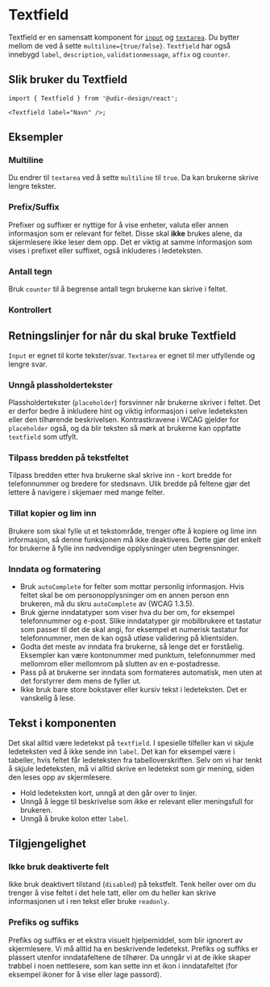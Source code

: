
<Meta of={TextfieldStories} />

# Textfield

Textfield er en samensatt komponent for [`input`](/docs/components-input--docs) og [`textarea`](/docs/components-textarea--docs). Du bytter mellom de ved å sette `multiline={true/false}`. `Textfield` har også innebygd `label`, `description`, `validationmessage`, `affix` og `counter`.

<Primary />
<Controls />

## Slik bruker du Textfield

```tsx
import { Textfield } from '@udir-design/react';

<Textfield label="Navn" />;
```

## Eksempler

### Multiline

Du endrer til `textarea` ved å sette `multiline` til `true`. Da kan brukerne skrive lengre tekster.

<Canvas of={TextfieldStories.Rows} />

### Prefix/Suffix

Prefixer og suffixer er nyttige for å vise enheter, valuta eller annen informasjon som er relevant for feltet. Disse skal **ikke** brukes alene, da skjermlesere ikke leser dem opp. Det er viktig at samme informasjon som vises i prefixet eller suffixet, også inkluderes i ledeteksten.

<Canvas of={TextfieldStories.Affix} />

### Antall tegn

Bruk `counter` til å begrense antall tegn brukerne kan skrive i feltet.

<Canvas of={TextfieldStories.Counter} />

### Kontrollert

<Canvas of={TextfieldStories.Controlled} />

## Retningslinjer for når du skal bruke Textfield

`Input` er egnet til korte tekster/svar. `Textarea` er egnet til mer utfyllende og lengre svar.

### Unngå plassholdertekster

Plassholdertekster (`placeholder`) forsvinner når brukerne skriver i feltet. Det er derfor bedre å inkludere hint og viktig informasjon i selve ledeteksten eller den tilhørende beskrivelsen. Kontrastkravene i WCAG gjelder for `placeholder` også, og da blir teksten så mørk at brukerne kan oppfatte `textfield` som utfylt.

### Tilpass bredden på tekstfeltet

Tilpass bredden etter hva brukerne skal skrive inn - kort bredde for telefonnummer og bredere for stedsnavn. Ulik bredde på feltene gjør det lettere å navigere i skjemaer med mange felter.

### Tillat kopier og lim inn

Brukere som skal fylle ut et tekstområde, trenger ofte å kopiere og lime inn informasjon, så denne funksjonen må ikke deaktiveres. Dette gjør det enkelt for brukerne å fylle inn nødvendige opplysninger uten begrensninger.

### Inndata og formatering

- Bruk `autoComplete` for felter som mottar personlig informasjon. Hvis feltet skal be om personopplysninger om en annen person enn brukeren, må du skru `autoComplete` av (WCAG 1.3.5).
- Bruk gjerne inndatatyper som viser hva du ber om, for eksempel telefonnummer og e-post. Slike inndatatyper gir mobilbrukere et tastatur som passer til det de skal angi, for eksempel et numerisk tastatur for telefonnummer, men de kan også utløse validering på klientsiden.
- Godta det meste av inndata fra brukerne, så lenge det er forståelig. Eksempler kan være kontonummer med punktum, telefonnummer med mellomrom eller mellomrom på slutten av en e-postadresse.
- Pass på at brukerne ser inndata som formateres automatisk, men uten at det forstyrrer dem mens de fyller ut.
- Ikke bruk bare store bokstaver eller kursiv tekst i ledeteksten. Det er vanskelig å lese.

## Tekst i komponenten

Det skal alltid være ledetekst på `textfield`. I spesielle tilfeller kan vi skjule ledeteksten ved å ikke sende inn `label`. Det kan for eksempel være i tabeller, hvis feltet får ledeteksten fra tabelloverskriften. Selv om vi har tenkt å skjule ledeteksten, må vi alltid skrive en ledetekst som gir mening, siden den leses opp av skjermlesere.

- Hold ledeteksten kort, unngå at den går over to linjer.
- Unngå å legge
  til beskrivelse som ikke er relevant eller meningsfull for brukeren.
- Unngå å bruke kolon etter `label`.

## Tilgjengelighet

### Ikke bruk deaktiverte felt

Ikke bruk deaktivert tilstand (`disabled`) på tekstfelt. Tenk heller over om du trenger å vise feltet i det hele tatt, eller om du heller kan skrive informasjonen ut i ren tekst eller bruke `readonly`.

### Prefiks og suffiks

Prefiks og suffiks er et ekstra visuelt hjelpemiddel, som blir ignorert av skjermlesere. Vi må alltid ha en beskrivende ledetekst. Prefiks og suffiks er plassert utenfor inndatafeltene de tilhører. Da unngår vi at de ikke skaper trøbbel i noen nettlesere, som kan sette inn et ikon i inndatafeltet (for eksempel ikoner for å vise eller lage passord).

